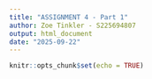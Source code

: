 ```yaml
---
title: "ASSIGNMENT 4 - Part 1"
author: Zoe Tinkler - S225694807
output: html_document
date: "2025-09-22"
---
```


```r
knitr::opts_chunk$set(echo = TRUE)
```
